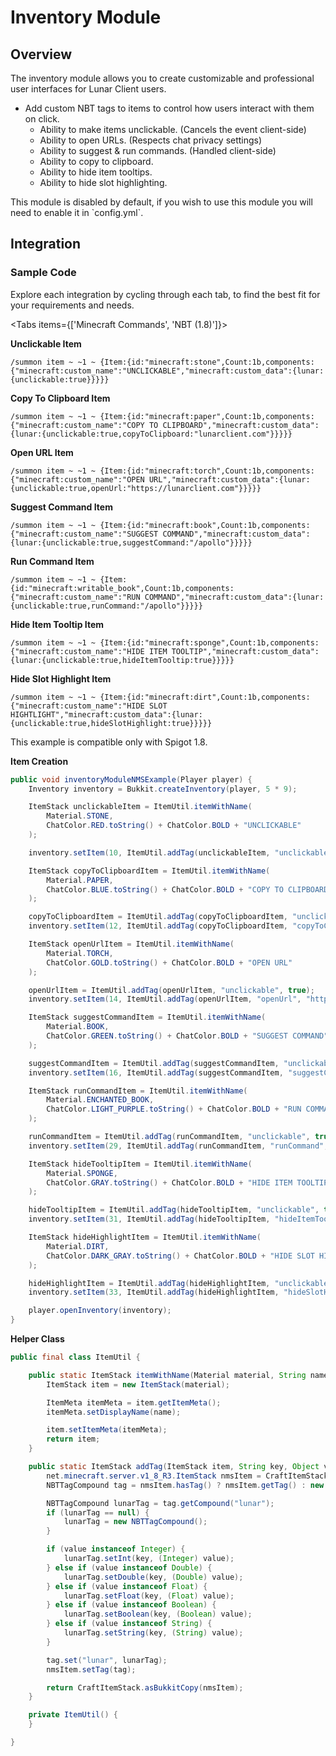 
# Inventory Module

## Overview

The inventory module allows you to create customizable and professional user interfaces for Lunar Client users.

- Add custom NBT tags to items to control how users interact with them on click.
  - Ability to make items unclickable. (Cancels the event client-side)
  - Ability to open URLs. (Respects chat privacy settings)
  - Ability to suggest & run commands. (Handled client-side)
  - Ability to copy to clipboard.
  - Ability to hide item tooltips.
  - Ability to hide slot highlighting.

<Callout type="info">
  This module is disabled by default, if you wish to use this module you will need to enable it in `config.yml`.
</Callout>

## Integration

### Sample Code
Explore each integration by cycling through each tab, to find the best fit for your requirements and needs.

<Tabs items={['Minecraft Commands', 'NBT (1.8)']}>

<Tab>

**Unclickable Item**

`/summon item ~ ~1 ~ {Item:{id:"minecraft:stone",Count:1b,components:{"minecraft:custom_name":"UNCLICKABLE","minecraft:custom_data":{lunar:{unclickable:true}}}}}`

**Copy To Clipboard Item**

`/summon item ~ ~1 ~ {Item:{id:"minecraft:paper",Count:1b,components:{"minecraft:custom_name":"COPY TO CLIPBOARD","minecraft:custom_data":{lunar:{unclickable:true,copyToClipboard:"lunarclient.com"}}}}}`

**Open URL Item**

`/summon item ~ ~1 ~ {Item:{id:"minecraft:torch",Count:1b,components:{"minecraft:custom_name":"OPEN URL","minecraft:custom_data":{lunar:{unclickable:true,openUrl:"https://lunarclient.com"}}}}}`

**Suggest Command Item**

`/summon item ~ ~1 ~ {Item:{id:"minecraft:book",Count:1b,components:{"minecraft:custom_name":"SUGGEST COMMAND","minecraft:custom_data":{lunar:{unclickable:true,suggestCommand:"/apollo"}}}}}`

**Run Command Item**

`/summon item ~ ~1 ~ {Item:{id:"minecraft:writable_book",Count:1b,components:{"minecraft:custom_name":"RUN COMMAND","minecraft:custom_data":{lunar:{unclickable:true,runCommand:"/apollo"}}}}}`

**Hide Item Tooltip Item**

`/summon item ~ ~1 ~ {Item:{id:"minecraft:sponge",Count:1b,components:{"minecraft:custom_name":"HIDE ITEM TOOLTIP","minecraft:custom_data":{lunar:{unclickable:true,hideItemTooltip:true}}}}}`

**Hide Slot Highlight Item**

`/summon item ~ ~1 ~ {Item:{id:"minecraft:dirt",Count:1b,components:{"minecraft:custom_name":"HIDE SLOT HIGHTLIGHT","minecraft:custom_data":{lunar:{unclickable:true,hideSlotHighlight:true}}}}}`

</Tab>

<Tab>

<Callout type="info">
  This example is compatible only with Spigot 1.8.
</Callout>

**Item Creation**

```java
public void inventoryModuleNMSExample(Player player) {
    Inventory inventory = Bukkit.createInventory(player, 5 * 9);

    ItemStack unclickableItem = ItemUtil.itemWithName(
        Material.STONE,
        ChatColor.RED.toString() + ChatColor.BOLD + "UNCLICKABLE"
    );

    inventory.setItem(10, ItemUtil.addTag(unclickableItem, "unclickable", true));

    ItemStack copyToClipboardItem = ItemUtil.itemWithName(
        Material.PAPER,
        ChatColor.BLUE.toString() + ChatColor.BOLD + "COPY TO CLIPBOARD"
    );

    copyToClipboardItem = ItemUtil.addTag(copyToClipboardItem, "unclickable", true);
    inventory.setItem(12, ItemUtil.addTag(copyToClipboardItem, "copyToClipboard", "lunarclient.com"));

    ItemStack openUrlItem = ItemUtil.itemWithName(
        Material.TORCH,
        ChatColor.GOLD.toString() + ChatColor.BOLD + "OPEN URL"
    );

    openUrlItem = ItemUtil.addTag(openUrlItem, "unclickable", true);
    inventory.setItem(14, ItemUtil.addTag(openUrlItem, "openUrl", "https://lunarclient.com"));

    ItemStack suggestCommandItem = ItemUtil.itemWithName(
        Material.BOOK,
        ChatColor.GREEN.toString() + ChatColor.BOLD + "SUGGEST COMMAND"
    );

    suggestCommandItem = ItemUtil.addTag(suggestCommandItem, "unclickable", true);
    inventory.setItem(16, ItemUtil.addTag(suggestCommandItem, "suggestCommand", "/apollo"));

    ItemStack runCommandItem = ItemUtil.itemWithName(
        Material.ENCHANTED_BOOK,
        ChatColor.LIGHT_PURPLE.toString() + ChatColor.BOLD + "RUN COMMAND"
    );

    runCommandItem = ItemUtil.addTag(runCommandItem, "unclickable", true);
    inventory.setItem(29, ItemUtil.addTag(runCommandItem, "runCommand", "/apollo"));

    ItemStack hideTooltipItem = ItemUtil.itemWithName(
        Material.SPONGE,
        ChatColor.GRAY.toString() + ChatColor.BOLD + "HIDE ITEM TOOLTIP"
    );

    hideTooltipItem = ItemUtil.addTag(hideTooltipItem, "unclickable", true);
    inventory.setItem(31, ItemUtil.addTag(hideTooltipItem, "hideItemTooltip", true));

    ItemStack hideHighlightItem = ItemUtil.itemWithName(
        Material.DIRT,
        ChatColor.DARK_GRAY.toString() + ChatColor.BOLD + "HIDE SLOT HIGHTLIGHT"
    );

    hideHighlightItem = ItemUtil.addTag(hideHighlightItem, "unclickable", true);
    inventory.setItem(33, ItemUtil.addTag(hideHighlightItem, "hideSlotHighlight", true));

    player.openInventory(inventory);
}
```

**Helper Class**

```java
public final class ItemUtil {

    public static ItemStack itemWithName(Material material, String name) {
        ItemStack item = new ItemStack(material);

        ItemMeta itemMeta = item.getItemMeta();
        itemMeta.setDisplayName(name);

        item.setItemMeta(itemMeta);
        return item;
    }

    public static ItemStack addTag(ItemStack item, String key, Object value) {
        net.minecraft.server.v1_8_R3.ItemStack nmsItem = CraftItemStack.asNMSCopy(item);
        NBTTagCompound tag = nmsItem.hasTag() ? nmsItem.getTag() : new NBTTagCompound();

        NBTTagCompound lunarTag = tag.getCompound("lunar");
        if (lunarTag == null) {
            lunarTag = new NBTTagCompound();
        }

        if (value instanceof Integer) {
            lunarTag.setInt(key, (Integer) value);
        } else if (value instanceof Double) {
            lunarTag.setDouble(key, (Double) value);
        } else if (value instanceof Float) {
            lunarTag.setFloat(key, (Float) value);
        } else if (value instanceof Boolean) {
            lunarTag.setBoolean(key, (Boolean) value);
        } else if (value instanceof String) {
            lunarTag.setString(key, (String) value);
        }

        tag.set("lunar", lunarTag);
        nmsItem.setTag(tag);

        return CraftItemStack.asBukkitCopy(nmsItem);
    }

    private ItemUtil() {
    }

}
```

</Tab>

</Tabs>
